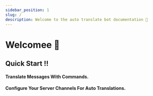 ```yaml
---
sidebar_position: 1
slug: /
description: Welcome to the auto translate bot documentation 📒
---
```




# Welcomee 👋

## Quick Start !!

#### Translate Messages With Commands.

<VideoPlayer src="/auto-translate-docs/videos/fr-translation.mp4" />

#### Configure Your Server Channels For Auto Translations.

<VideoPlayer src="/auto-translate-docs/videos/channel-config.mp4" />
